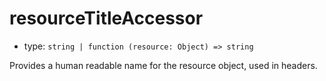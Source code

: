
# resourceTitleAccessor

- type: `string | function (resource: Object) => string`

Provides a human readable name for the resource object, used in headers.

<Canvas>
  <Story id="props--resource-title-accessor" />
</Canvas>
